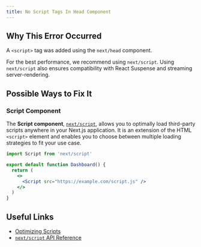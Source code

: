 ```yaml
---
title: No Script Tags In Head Component
---
```


## Why This Error Occurred

A `<script>` tag was added using the `next/head` component.

For the best performance, we recommend using `next/script`. Using `next/script` also ensures compatibility with React Suspense and streaming server-rendering.

## Possible Ways to Fix It

### Script Component

The **Script component**, [`next/script`](/docs/pages/api-reference/components/script), allows you to optimally load third-party scripts anywhere in your Next.js application. It is an extension of the HTML `<script>` element and enables you to choose between multiple loading strategies to fit your use case.

```jsx filename="pages/dashboard.js"
import Script from 'next/script'

export default function Dashboard() {
  return (
    <>
      <Script src="https://example.com/script.js" />
    </>
  )
}
```

## Useful Links

- [Optimizing Scripts](/docs/pages/guides/scripts)
- [`next/script` API Reference](/docs/pages/api-reference/components/script)

